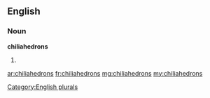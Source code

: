 ==English==

===Noun===
'''chiliahedrons'''

# {{plural of|[[chiliahedron]]}}

[[Category:English plurals]]

[[ar:chiliahedrons]]
[[fr:chiliahedrons]]
[[mg:chiliahedrons]]
[[my:chiliahedrons]]